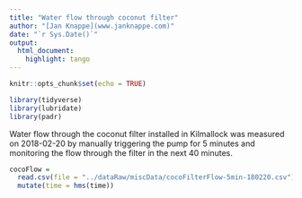 ```yaml
---
title: "Water flow through coconut filter"
author: "[Jan Knappe](www.janknappe.com)"
date: "`r Sys.Date()`"
output: 
  html_document:
    highlight: tango
---
```

  
  ```r
knitr::opts_chunk$set(echo = TRUE)
```

```r
library(tidyverse)
library(lubridate)
library(padr)
```

Water flow through the coconut filter installed in Kilmallock was measured on 2018-02-20 by manually triggering the pump for 5 minutes and monitoring the flow through the filter in the next 40 minutes.

```r
cocoFlow = 
  read.csv(file = "../dataRaw/miscData/cocoFilterFlow-5min-180220.csv") %>%
  mutate(time = hms(time))
```